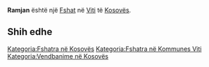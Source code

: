 {{Fshat në Kosovës
 | Emri                = Ramjan
| sqi_D_name = Ramjan
| sqi_D_FULL_NAME_RO = Ramjan
| sqi_D_FULL_NAME_ND_RO = Ramjan
| sqi_D_SORT_NAME_RG = RAMJAN
| sqi_D_FULL_NAME_RG = Ramjan
| sqi_D_FULL_NAME_ND_RG = Ramjan
| sqi_V_name = Ramjani i Poshtëm
| sqi_V_FULL_NAME_RO = Ramjani i Poshtëm Ramjani Ramjan i Poshtëm
| sqi_V_FULL_NAME_ND_RO = Ramjani i Poshtem Ramjani Ramjan i Poshtem
| sqi_V_SORT_NAME_RG = RAMJANIIPOSHTEM RAMJANI RAMJANIPOSHTEM
| sqi_V_FULL_NAME_RG = Ramjani i Poshtëm Ramjani Ramjan i Poshtëm
| sqi_V_FULL_NAME_ND_RG = Ramjani i Poshtem Ramjani Ramjan i Poshtem
| srp_N_name = Donje Ramnjane
| srp_N_FULL_NAME_RO = Donje Ramnjane
| srp_N_FULL_NAME_ND_RO = Donje Ramnjane
| srp_N_SORT_NAME_RG = DONJERAMNJANE
| srp_N_FULL_NAME_RG = Donje Ramnjane
| srp_N_FULL_NAME_ND_RG = Donje Ramnjane
| srp_NS_name = Доње Рамњане
| srp_NS_FULL_NAME_RO = Доње Рамњане
| srp_NS_FULL_NAME_ND_RO = Доње Рамњане
| srp_NS_SORT_NAME_RG = ДОЊЕРАМЊАНЕ
| srp_NS_FULL_NAME_RG = Доње Рамњане
| srp_NS_FULL_NAME_ND_RG = Доње Рамњане
| srp_V_name = Donje Ramjane
| srp_V_FULL_NAME_RO = Donje Ramjane
| srp_V_FULL_NAME_ND_RO = Donje Ramjane
| srp_V_SORT_NAME_RG = DONJERAMJANE
| srp_V_FULL_NAME_RG = Donje Ramjane
| srp_V_FULL_NAME_ND_RG = Donje Ramjane
| std_V_name = Ramnjane
| std_V_FULL_NAME_RO = Ramnjane
| std_V_FULL_NAME_ND_RO = Ramnjane
| std_V_SORT_NAME_RG = RAMNJANE
| std_V_FULL_NAME_RG = Ramnjane
| std_V_FULL_NAME_ND_RG = Ramnjane

 | Emri (Rasa dhanore) = 
 | Figura              = 
 | Shteti              = Kosovo
 | Komuna              = Viti
 | Kodi postar         = 
 | Sipërfaqja          = 

 | Popullsia           = 

 | Regj. i popullsisë  = 
 | Dend. e popullsisë  = 
 | Faqja zyrtare       = 
 <!--- Koordinatat ----> 
 | Gjerësia            = 42.376111
 | Gjatësia            = 21.310278
 | Lartësia            = 
}}
'''Ramjan''' është një [[Fshat]] në [[Viti]] të [[Kosovës]].

<!-- == Gjeografia == -->
<!-- == Historia == -->
<!-- == Demografia == -->
== Shih edhe ==
{{Komuna Viti}}
{{Kosovo-Administrata-Cung}}

[[Kategoria:Fshatra në Kosovës]]
[[Kategoria:Fshatra në Kommunes Viti]]
[[Kategoria:Vendbanime në Kosovës]]